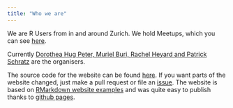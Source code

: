 ```yaml
---
title: "Who we are"
---
```


We are R Users from in and around Zurich. We hold Meetups, which you can see 
[here](http://www.meetup.com/Zurich-R-User-Group/).

Currently [Dorothea Hug Peter, Muriel Buri, Rachel Heyard and Patrick Schratz](http://www.meetup.com/Zurich-R-User-Group/members/?op=leaders) 
are the organisers.

The source code for the website can be found [here](https://github.com/Zurich-R-User-Group/Zurich-R-User-Group.github.io). 
If you want parts of the website changed, just make a pull request or file an
[issue](https://github.com/Zurich-R-User-Group/Zurich-R-User-Group.github.io/issues).
The website is based on [RMarkdown website examples](https://github.com/rstudio/rmarkdown-website-examples)
and was quite easy to publish thanks to [github pages](https://pages.github.com/).
